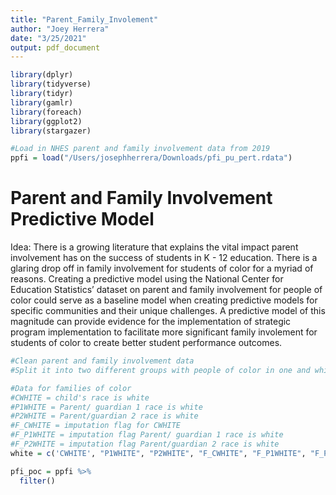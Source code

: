 ```yaml
---
title: "Parent_Family_Involement"
author: "Joey Herrera"
date: "3/25/2021"
output: pdf_document
---
```


```r
library(dplyr)
library(tidyverse)
library(tidyr)
library(gamlr)
library(foreach)
library(ggplot2)
library(stargazer)

#Load in NHES parent and family involvement data from 2019
ppfi = load("/Users/josephherrera/Downloads/pfi_pu_pert.rdata")
```

# Parent and Family Involvement Predictive Model

Idea: There is a growing literature that explains the vital impact parent involvement has on the success of students in K - 12 education. There is a glaring drop off in family involvement for students of color for a myriad of reasons. Creating a predictive model using the National Center for Education Statistics' dataset on parent and family involvement for people of color could serve as a baseline model when creating predictive models for specific communities and their unique challenges. A predictive model of this magnitude can provide evidence for the implementation of strategic program implementation to facilitate more significant family involement for students of color to create better student performance outcomes.

```r
#Clean parent and family involvement data
#Split it into two different groups with people of color in one and white families in the other,

#Data for families of color
#CWHITE = child's race is white
#P1WHITE = Parent/ guardian 1 race is white
#P2WHITE = Parent/guardian 2 race is white
#F_CWHITE = imputation flag for CWHITE
#F_P1WHITE = imputation flag Parent/ guardian 1 race is white
#F_P2WHITE = imputation flag Parent/guardian 2 race is white
white = c('CWHITE', "P1WHITE", "P2WHITE", "F_CWHITE", "F_P1WHITE", "F_P2WHITE")

pfi_poc = ppfi %>%
  filter()

```


